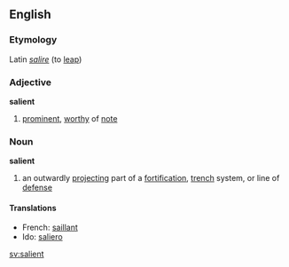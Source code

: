==English==
=== Etymology ===
Latin ''[[salire]]'' (to [[leap]])

===Adjective===
'''salient'''
# [[prominent]], [[worthy]] of [[note]]

=== Noun ===
'''salient'''
# an outwardly [[project]]ing part of a [[fortification]], [[trench]] system, or line of [[defense]]

====Translations====
*French: [[saillant]]
*Ido: [[saliero]]

[[sv:salient]]